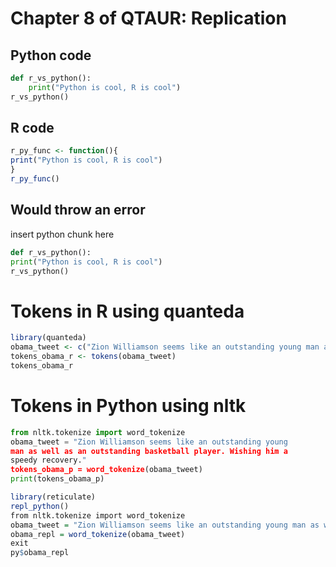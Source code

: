 # Chapter 8 of QTAUR: Replication 

## Python code 
```python
def r_vs_python():
    print("Python is cool, R is cool")
r_vs_python()
```

## R code 

```r
r_py_func <- function(){
print("Python is cool, R is cool")
}
r_py_func()
```

## Would throw an error

insert python chunk here

```python
def r_vs_python():
print("Python is cool, R is cool")
r_vs_python()
```


# Tokens in R using quanteda	
 ```r
library(quanteda)
obama_tweet <- c("Zion Williamson seems like an outstanding young man as well as an outstanding basketball player. Wishing him a speedy recovery.")
tokens_obama_r <- tokens(obama_tweet)
tokens_obama_r
```


# Tokens in Python using nltk
```python
from nltk.tokenize import word_tokenize
obama_tweet = "Zion Williamson seems like an outstanding young
man as well as an outstanding basketball player. Wishing him a
speedy recovery."
tokens_obama_p = word_tokenize(obama_tweet)
print(tokens_obama_p)
```



```r
library(reticulate)
repl_python()
from nltk.tokenize import word_tokenize
obama_tweet = "Zion Williamson seems like an outstanding young man as well as an outstanding basketball player. Wishing him a speedy recovery. https://twitter.com/barackobama."
obama_repl = word_tokenize(obama_tweet)
exit
py$obama_repl
```

